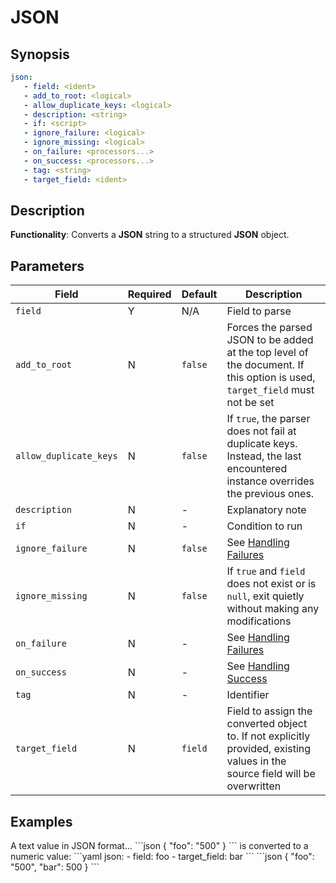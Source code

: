 # JSON

## Synopsis

```yaml {2}
json:
   - field: <ident>
   - add_to_root: <logical>
   - allow_duplicate_keys: <logical>
   - description: <string>
   - if: <script>
   - ignore_failure: <logical>
   - ignore_missing: <logical>
   - on_failure: <processors...>
   - on_success: <processors...>
   - tag: <string>
   - target_field: <ident>
```

## Description

**Functionality**: Converts a **JSON** string to a structured **JSON** object.

## Parameters

|Field|Required|Default|Description|
|---|---|---|---|
|`field`|Y|N/A|Field to parse|
|`add_to_root`|N|`false`|Forces the parsed JSON to be added at the top level of the document. If this option is used, `target_field` must not be set|
|`allow_duplicate_keys`|N|`false`|If `true`, the parser does not fail at duplicate keys. Instead, the last encountered instance overrides the previous ones.|
|`description`|N|-|Explanatory note|
|`if`|N|-|Condition to run|
|`ignore_failure`|N|`false`|See [Handling Failures](../handling-failures.mdx)|
|`ignore_missing`|N|`false`|If `true` and `field` does not exist or is `null`, exit quietly without making any modifications|
|`on_failure`|N|-|See [Handling Failures](../handling-failures.mdx)|
|`on_success`|N|-|See [Handling Success](../handling-success.mdx)|
|`tag`|N|-|Identifier|
|`target_field`|N|`field`|Field to assign the converted object to. If not explicitly provided, existing values in the source field will be overwritten|

## Examples

<ExampleTable>
   <Description>
      A text value in JSON format...
   </Description>
   <SampleCode>
      ```json
      {
         "foo": "500"
      }
      ```
   </SampleCode>
   <Description>
      is converted to a numeric value:
   </Description>
   <SampleCode>
      ```yaml
      json:
         - field: foo
         - target_field: bar
      ```
      ```json
      {
         "foo": "500",
         "bar": 500
      }
      ```
   </SampleCode>
</ExampleTable>
